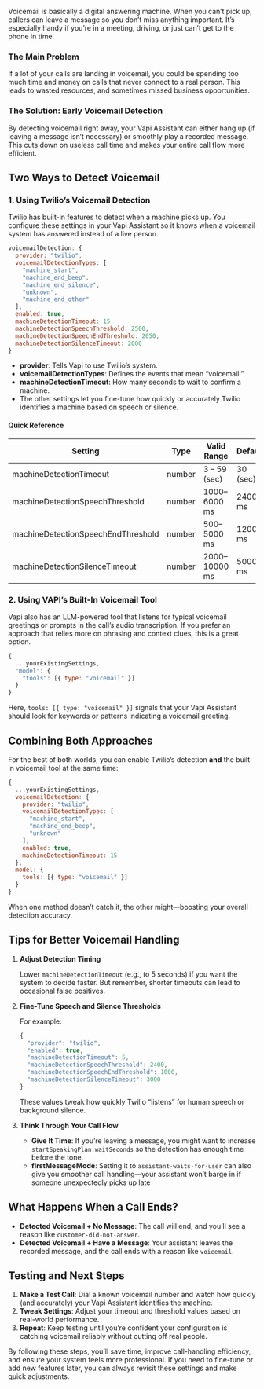 Voicemail is basically a digital answering machine. When you can’t pick up, callers can leave a message so you don’t miss anything important. It’s especially handy if you’re in a meeting, driving, or just can’t get to the phone in time.

### **The Main Problem**

If a lot of your calls are landing in voicemail, you could be spending too much time and money on calls that never connect to a real person. This leads to wasted resources, and sometimes missed business opportunities.

### **The Solution: Early Voicemail Detection**

By detecting voicemail right away, your Vapi Assistant can either hang up (if leaving a message isn’t necessary) or smoothly play a recorded message. This cuts down on useless call time and makes your entire call flow more efficient.

## **Two Ways to Detect Voicemail**

### **1. Using Twilio’s Voicemail Detection**

Twilio has built-in features to detect when a machine picks up. You configure these settings in your Vapi Assistant so it knows when a voicemail system has answered instead of a live person.

```jsx
voicemailDetection: {
  provider: "twilio",
  voicemailDetectionTypes: [
    "machine_start",
    "machine_end_beep",
    "machine_end_silence",
    "unknown",
    "machine_end_other"
  ],
  enabled: true,
  machineDetectionTimeout: 15,
  machineDetectionSpeechThreshold: 2500,
  machineDetectionSpeechEndThreshold: 2050,
  machineDetectionSilenceTimeout: 2000
}

```

- **provider**: Tells Vapi to use Twilio’s system.
- **voicemailDetectionTypes**: Defines the events that mean “voicemail.”
- **machineDetectionTimeout**: How many seconds to wait to confirm a machine.
- The other settings let you fine-tune how quickly or accurately Twilio identifies a machine based on speech or silence.

#### Quick Reference

| Setting                            | Type   | Valid Range   | Default  |
| ---------------------------------- | ------ | ------------- | -------- |
| machineDetectionTimeout            | number | 3 – 59 (sec)  | 30 (sec) |
| machineDetectionSpeechThreshold    | number | 1000–6000 ms  | 2400 ms  |
| machineDetectionSpeechEndThreshold | number | 500–5000 ms   | 1200 ms  |
| machineDetectionSilenceTimeout     | number | 2000–10000 ms | 5000 ms  |

### **2. Using VAPI’s Built-In Voicemail Tool**

Vapi also has an LLM-powered tool that listens for typical voicemail greetings or prompts in the call’s audio transcription. If you prefer an approach that relies more on phrasing and context clues, this is a great option.

```jsx
{
  ...yourExistingSettings,
  "model": {
    "tools": [{ type: "voicemail" }]
  }
}

```

Here, `tools: [{ type: "voicemail" }]` signals that your Vapi Assistant should look for keywords or patterns indicating a voicemail greeting.

## **Combining Both Approaches**

For the best of both worlds, you can enable Twilio’s detection **and** the built-in voicemail tool at the same time:

```jsx
{
  ...yourExistingSettings,
  voicemailDetection: {
    provider: "twilio",
    voicemailDetectionTypes: [
      "machine_start",
      "machine_end_beep",
      "unknown"
    ],
    enabled: true,
    machineDetectionTimeout: 15
  },
  model: {
    tools: [{ type: "voicemail" }]
  }
}

```

When one method doesn’t catch it, the other might—boosting your overall detection accuracy.

## **Tips for Better Voicemail Handling**

1. **Adjust Detection Timing**

   Lower `machineDetectionTimeout` (e.g., to 5 seconds) if you want the system to decide faster. But remember, shorter timeouts can lead to occasional false positives.

2. **Fine-Tune Speech and Silence Thresholds**

   For example:

   ```jsx
   {
     "provider": "twilio",
     "enabled": true,
     "machineDetectionTimeout": 5,
     "machineDetectionSpeechThreshold": 2400,
     "machineDetectionSpeechEndThreshold": 1000,
     "machineDetectionSilenceTimeout": 3000
   }

   ```

   These values tweak how quickly Twilio “listens” for human speech or background silence.

3. **Think Through Your Call Flow**
   - **Give It Time**: If you’re leaving a message, you might want to increase `startSpeakingPlan.waitSeconds` so the detection has enough time before the tone.
   - **firstMessageMode**: Setting it to `assistant-waits-for-user` can also give you smoother call handling—your assistant won’t barge in if someone unexpectedly picks up late

## **What Happens When a Call Ends?**

- **Detected Voicemail + No Message**: The call will end, and you’ll see a reason like `customer-did-not-answer`.
- **Detected Voicemail + Have a Message**: Your assistant leaves the recorded message, and the call ends with a reason like `voicemail`.

## **Testing and Next Steps**

1. **Make a Test Call**: Dial a known voicemail number and watch how quickly (and accurately) your Vapi Assistant identifies the machine.
2. **Tweak Settings**: Adjust your timeout and threshold values based on real-world performance.
3. **Repeat**: Keep testing until you’re confident your configuration is catching voicemail reliably without cutting off real people.

By following these steps, you’ll save time, improve call-handling efficiency, and ensure your system feels more professional. If you need to fine-tune or add new features later, you can always revisit these settings and make quick adjustments.
